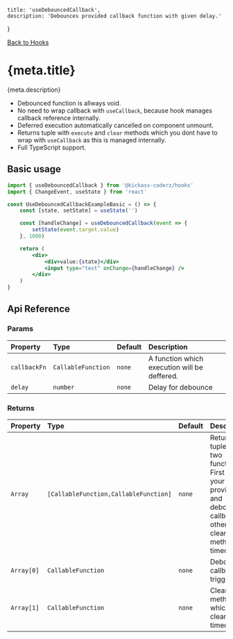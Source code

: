 
    title: 'useDebouncedCallback',
    description: 'Debounces provided callback function with given delay.'
}

[Back to Hooks](/docs/hooks)

# {meta.title}

<p>{meta.description}</p>

-   Debounced function is allways void.
-   No need to wrap callback with `useCallback`, because hook manages callback reference internally.
-   Deferred execution automatically cancelled on component unmount.
-   Returns tuple with `execute` and `clear` methods which you dont have to wrap with `useCallback` as this is managed internally.
-   Full TypeScript support.

## Basic usage

<UseDebouncedCallbackExampleBasic />

```jsx
import { useDebouncedCallback } from '@kickass-coderz/hooks'
import { ChangeEvent, useState } from 'react'

const UseDebouncedCallbackExampleBasic = () => {
    const [state, setState] = useState('')

    const [handleChange] = useDebouncedCallback(event => {
        setState(event.target.value)
    }, 1000)

    return (
        <div>
            <div>value:{state}</div>
            <input type="text" onChange={handleChange} />
        </div>
    )
}
```

## Api Reference

### Params

| Property     | Type               | Default | Description                                  |
| :----------- | :----------------- | :------ | :------------------------------------------- |
| `callbackFn` | `CallableFunction` | `none`  | A function which execution will be deffered. |
| `delay`      | `number`           | `none`  | Delay for debounce                           |

### Returns

| Property   | Type                                  | Default | Description                                                                                                                   |
| :--------- | :------------------------------------ | :------ | :---------------------------------------------------------------------------------------------------------------------------- |
| `Array`    | `[CallableFunction,CallableFunction]` | `none`  | Returns a tuple with two functions. First one is your provided and debounced callback, other one is clear method for timeout. |
| `Array[0]` | `CallableFunction`                    | `none`  | Debounced callback trigger.                                                                                                   |
| `Array[1]` | `CallableFunction`                    | `none`  | Clear method which clears timeout.                                                                                            |

